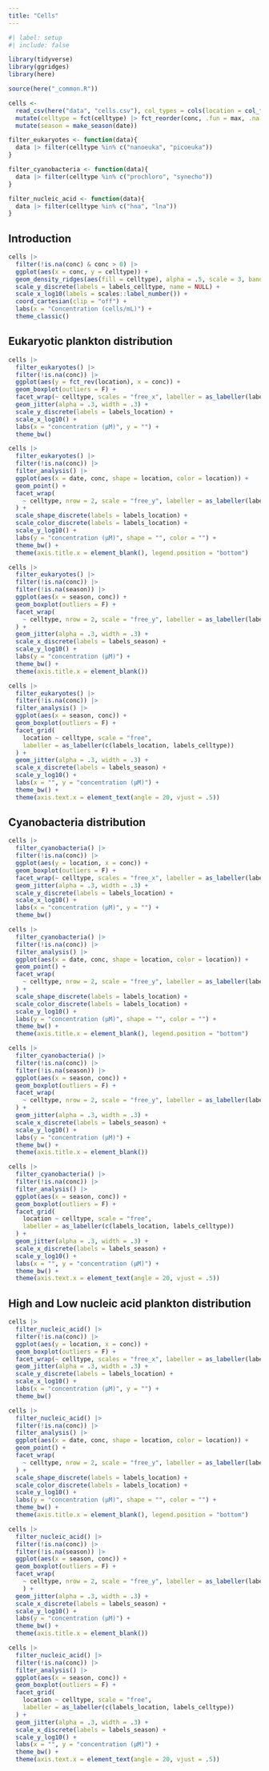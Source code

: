 ```yaml
---
title: "Cells"
---
```


```r
#| label: setup
#| include: false

library(tidyverse)
library(ggridges)
library(here)

source(here("_common.R"))

cells <-
  read_csv(here("data", "cells.csv"), col_types = cols(location = col_factor(levels = locations))) |> 
  mutate(celltype = fct(celltype) |> fct_reorder(conc, .fun = max, .na.rm = T)) |> 
  mutate(season = make_season(date))

filter_eukaryotes <- function(data){
  data |> filter(celltype %in% c("nanoeuka", "picoeuka"))
}

filter_cyanobacteria <- function(data){
  data |> filter(celltype %in% c("prochloro", "synecho"))
}

filter_nucleic_acid <- function(data){
  data |> filter(celltype %in% c("hna", "lna"))
}
```

## Introduction

```r
cells |> 
  filter(!is.na(conc) & conc > 0) |> 
  ggplot(aes(x = conc, y = celltype)) +
  geom_density_ridges(aes(fill = celltype), alpha = .5, scale = 3, bandwidth = .09, show.legend = F) +
  scale_y_discrete(labels = labels_celltype, name = NULL) +
  scale_x_log10(labels = scales::label_number()) +
  coord_cartesian(clip = "off") +
  labs(x = "Concentration (cells/mL)") +
  theme_classic()
```

## Eukaryotic plankton distribution

```r
cells |>
  filter_eukaryotes() |> 
  filter(!is.na(conc)) |> 
  ggplot(aes(y = fct_rev(location), x = conc)) +
  geom_boxplot(outliers = F) +
  facet_wrap(~ celltype, scales = "free_x", labeller = as_labeller(labels_celltype)) +
  geom_jitter(alpha = .3, width = .3) +
  scale_y_discrete(labels = labels_location) +
  scale_x_log10() +
  labs(x = "concentration (μM)", y = "") +
  theme_bw()
```

```r
cells |> 
  filter_eukaryotes() |> 
  filter(!is.na(conc)) |> 
  filter_analysis() |> 
  ggplot(aes(x = date, conc, shape = location, color = location)) +
  geom_point() +
  facet_wrap(
    ~ celltype, nrow = 2, scale = "free_y", labeller = as_labeller(labels_celltype)
  ) +
  scale_shape_discrete(labels = labels_location) +
  scale_color_discrete(labels = labels_location) +
  scale_y_log10() +
  labs(y = "concentration (μM)", shape = "", color = "") +
  theme_bw() +
  theme(axis.title.x = element_blank(), legend.position = "bottom")
```

```r
cells |> 
  filter_eukaryotes() |> 
  filter(!is.na(conc)) |> 
  filter(!is.na(season)) |> 
  ggplot(aes(x = season, conc)) +
  geom_boxplot(outliers = F) +
  facet_wrap(
    ~ celltype, nrow = 2, scale = "free_y", labeller = as_labeller(labels_celltype)
  ) +
  geom_jitter(alpha = .3, width = .3) +
  scale_x_discrete(labels = labels_season) +
  scale_y_log10() +
  labs(y = "concentration (μM)") +
  theme_bw() +
  theme(axis.title.x = element_blank())
```
```r
cells |> 
  filter_eukaryotes() |> 
  filter(!is.na(conc)) |> 
  filter_analysis() |> 
  ggplot(aes(x = season, conc)) +
  geom_boxplot(outliers = F) +
  facet_grid(
    location ~ celltype, scale = "free",
    labeller = as_labeller(c(labels_location, labels_celltype))
  ) +
  geom_jitter(alpha = .3, width = .3) +
  scale_x_discrete(labels = labels_season) +
  scale_y_log10() +
  labs(x = "", y = "concentration (μM)") +
  theme_bw() +
  theme(axis.text.x = element_text(angle = 20, vjust = .5))
```

## Cyanobacteria distribution

```r
cells |>
  filter_cyanobacteria() |> 
  filter(!is.na(conc)) |> 
  ggplot(aes(y = location, x = conc)) +
  geom_boxplot(outliers = F) +
  facet_wrap(~ celltype, scales = "free_x", labeller = as_labeller(labels_celltype)) +
  geom_jitter(alpha = .3, width = .3) +
  scale_y_discrete(labels = labels_location) +
  scale_x_log10() +
  labs(x = "concentration (μM)", y = "") +
  theme_bw()
```

```r
cells |> 
  filter_cyanobacteria() |> 
  filter(!is.na(conc)) |> 
  filter_analysis() |> 
  ggplot(aes(x = date, conc, shape = location, color = location)) +
  geom_point() +
  facet_wrap(
    ~ celltype, nrow = 2, scale = "free_y", labeller = as_labeller(labels_celltype)
  ) +
  scale_shape_discrete(labels = labels_location) +
  scale_color_discrete(labels = labels_location) +
  scale_y_log10() +
  labs(y = "concentration (μM)", shape = "", color = "") +
  theme_bw() +
  theme(axis.title.x = element_blank(), legend.position = "bottom")
```

```r
cells |> 
  filter_cyanobacteria() |> 
  filter(!is.na(conc)) |> 
  filter(!is.na(season)) |> 
  ggplot(aes(x = season, conc)) +
  geom_boxplot(outliers = F) +
  facet_wrap(
    ~ celltype, nrow = 2, scale = "free_y", labeller = as_labeller(labels_celltype)
  ) +
  geom_jitter(alpha = .3, width = .3) +
  scale_x_discrete(labels = labels_season) +
  scale_y_log10() +
  labs(y = "concentration (μM)") +
  theme_bw() +
  theme(axis.title.x = element_blank())
```

```r
cells |> 
  filter_cyanobacteria() |> 
  filter(!is.na(conc)) |> 
  filter_analysis() |> 
  ggplot(aes(x = season, conc)) +
  geom_boxplot(outliers = F) +
  facet_grid(
    location ~ celltype, scale = "free",
    labeller = as_labeller(c(labels_location, labels_celltype))
  ) +
  geom_jitter(alpha = .3, width = .3) +
  scale_x_discrete(labels = labels_season) +
  scale_y_log10() +
  labs(x = "", y = "concentration (μM)") +
  theme_bw() +
  theme(axis.text.x = element_text(angle = 20, vjust = .5))
```

## High and Low nucleic acid plankton distribution

```r
cells |>
  filter_nucleic_acid() |> 
  filter(!is.na(conc)) |> 
  ggplot(aes(y = location, x = conc)) +
  geom_boxplot(outliers = F) +
  facet_wrap(~ celltype, scales = "free_x", labeller = as_labeller(labels_celltype)) +
  geom_jitter(alpha = .3, width = .3) +
  scale_y_discrete(labels = labels_location) +
  scale_x_log10() +
  labs(x = "concentration (μM)", y = "") +
  theme_bw()
```

```r
cells |> 
  filter_nucleic_acid() |> 
  filter(!is.na(conc)) |> 
  filter_analysis() |> 
  ggplot(aes(x = date, conc, shape = location, color = location)) +
  geom_point() +
  facet_wrap(
    ~ celltype, nrow = 2, scale = "free_y", labeller = as_labeller(labels_celltype)
  ) +
  scale_shape_discrete(labels = labels_location) +
  scale_color_discrete(labels = labels_location) +
  scale_y_log10() +
  labs(y = "concentration (μM)", shape = "", color = "") +
  theme_bw() +
  theme(axis.title.x = element_blank(), legend.position = "bottom")
```

```r
cells |> 
  filter_nucleic_acid() |> 
  filter(!is.na(conc)) |> 
  filter(!is.na(season)) |> 
  ggplot(aes(x = season, conc)) +
  geom_boxplot(outliers = F) +
  facet_wrap(
    ~ celltype, nrow = 2, scale = "free_y", labeller = as_labeller(labels_celltype)
    ) +
  geom_jitter(alpha = .3, width = .3) +
  scale_x_discrete(labels = labels_season) +
  scale_y_log10() +
  labs(y = "concentration (μM)") +
  theme_bw() +
  theme(axis.title.x = element_blank())
```
```r
cells |> 
  filter_nucleic_acid() |> 
  filter(!is.na(conc)) |> 
  filter_analysis() |> 
  ggplot(aes(x = season, conc)) +
  geom_boxplot(outliers = F) +
  facet_grid(
    location ~ celltype, scale = "free",
    labeller = as_labeller(c(labels_location, labels_celltype))
  ) +
  geom_jitter(alpha = .3, width = .3) +
  scale_x_discrete(labels = labels_season) +
  scale_y_log10() +
  labs(x = "", y = "concentration (μM)") +
  theme_bw() +
  theme(axis.text.x = element_text(angle = 20, vjust = .5))
```